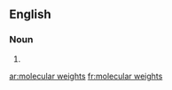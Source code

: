 ==English==

===Noun===
{{head|en|noun plural form}}

# {{plural of|molecular weight|lang=en}}

[[ar:molecular weights]]
[[fr:molecular weights]]